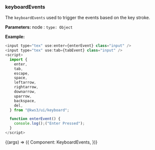 
<Version />

<Meta title="Utils/2. Examples/KeyboardEvents" />

### keyboardEvents

The `keyboardEvents` used to trigger the events based on the key stroke.

**Parameters:**
node : `type: Object`

**Example:**

```js
<input type="tex" use:enter={enterEvent} class="input" />
<input type="tex" use:tab={tabEvent} class="input" />
<script>
  import {
    enter,
    tab,
    escape,
    space,
    leftarrow,
    rightarrow,
    downarrow,
    uparrow,
    backspace,
    del,
  } from "@kws3/ui/keyboard";

  function enterEvent() {
    console.log();("Enter Pressed");
  }
</script>
```

<Story name="KeyboardEvents" args={{}}>
  {(args) => ({
    Component: KeyboardEvents,
  })}
</Story>
